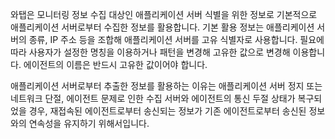 와탭은 모니터링 정보 수집 대상인 애플리케이션 서버 식별을 위한 정보로 기본적으로 애플리케이션 서버로부터 수집한 정보를 활용합니다. 기본 활용 정보는 애플리케이션 서버의 종류, IP 주소 등을 조합해 애플리케이션 서버를 고유 식별자로 사용합니다. 필요에 따라 사용자가 설정한 명칭을 이용하거나 패턴을 변경해 고유한 값으로 변경해 이용합니다. 에이전트의 이름은 반드시 고유한 값이어야 합니다.

애플리케이션 서버로부터 추출한 정보를 활용하는 이유는 애플리케이션 서버 정지 또는 네트워크 단절, 에이전트 문제로 인한 수집 서버와 에이전트의 통신 두절 상태가 복구되었을 경우, 재접속된 에이전트로부터 송신되는 정보가 기존 에이전트로부터 송신된 정보와의 연속성을 유지하기 위해서입니다. 
